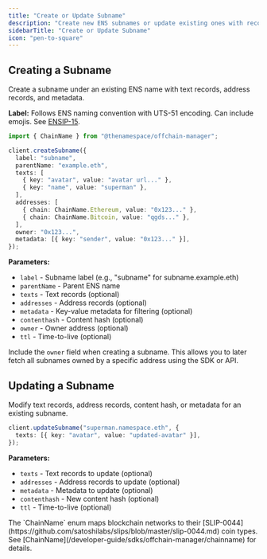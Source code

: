 ```yaml
---
title: "Create or Update Subname"
description: "Create new ENS subnames or update existing ones with records and metadata."
sidebarTitle: "Create or Update Subname"
icon: "pen-to-square"
---
```


## Creating a Subname

Create a subname under an existing ENS name with text records, address records, and metadata.

<Note>
  <strong>Label:</strong> Follows ENS naming convention with UTS-51 encoding. Can include emojis. See <a href="https://docs.ens.domains/ensip/15/">ENSIP-15</a>.
</Note>

```typescript
import { ChainName } from "@thenamespace/offchain-manager";

client.createSubname({
  label: "subname",
  parentName: "example.eth",
  texts: [
    { key: "avatar", value: "avatar url..." },
    { key: "name", value: "superman" },
  ],
  addresses: [
    { chain: ChainName.Ethereum, value: "0x123..." },
    { chain: ChainName.Bitcoin, value: "qgds..." },
  ],
  owner: "0x123...",
  metadata: [{ key: "sender", value: "0x123..." }],
});
```

**Parameters:**
- `label` - Subname label (e.g., "subname" for subname.example.eth)
- `parentName` - Parent ENS name
- `texts` - Text records (optional)
- `addresses` - Address records (optional)
- `metadata` - Key-value metadata for filtering (optional)
- `contenthash` - Content hash (optional)
- `owner` - Owner address (optional)
- `ttl` - Time-to-live (optional)

<Tip>
Include the <code>owner</code> field when creating a subname. This allows you to later fetch all subnames owned by a specific address using the SDK or API.
</Tip>

## Updating a Subname

Modify text records, address records, content hash, or metadata for an existing subname.

```typescript
client.updateSubname("superman.namespace.eth", {
  texts: [{ key: "avatar", value: "updated-avatar" }],
});
```

**Parameters:**
- `texts` - Text records to update (optional)
- `addresses` - Address records to update (optional)
- `metadata` - Metadata to update (optional)
- `contenthash` - New content hash (optional)
- `ttl` - Time-to-live (optional)

<Note>
The `ChainName` enum maps blockchain networks to their [SLIP-0044](https://github.com/satoshilabs/slips/blob/master/slip-0044.md) coin types. See [ChainName](/developer-guide/sdks/offchain-manager/chainname) for details.
</Note>
